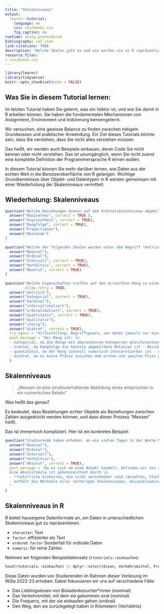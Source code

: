 ```yaml
---
title: "Skalenniveaus"
output:
  learnr::tutorial:
    language: de
    css: css/boxes.css
    fig_caption: no
runtime: shiny_prerendered
bibliography: ref.json
link-citations: TRUE
description: "Welche Skalen gibt es und wie werden sie in R repräsentiert?"
resource_files:
- css/boxes.css
---
```


```r
library(learnr)
library(tidyverse)
knitr::opts_chunk$set(echo = FALSE)
```

## Was Sie in diesem Tutorial lernen:

Im letzten Tutorial haben Sie gelernt, was ein Vektor ist, und wie Sie damit in R arbeiten können. Sie haben die fundamentalen Mechanismen von Assignment, Environment und Indizierung kennengelernt.

Wir versuchen, eine gewisse Balance zu finden zwischen nötigem Grundwissen und praktischer Anwendung. Ein Ziel dieses Tutorials könnte sein, dass Sie verstehen, dass Sie nicht alles verstehen müssen. 

Das heißt, wir werden auch Beispiele einbauen, deren Code Sie nicht kennen oder nicht verstehen. Das ist unumgänglich, wenn Sie nicht zuerst eine komplette Definition der Programmiersprache R lernen wollen. 

In diesem Tutorial können Sie mehr darüber lernen, wie Daten aus der echten Welt in die Benutzeroberfläche von R gelangen. Wichtige Grundkenntnisse über Objekt- und Datentypen in R werden gemeinsam mit einer Wiederholung der Skalenniveaus vermittelt.



## Wiederholung: Skalenniveaus

```r
question("Welche Beziehungen können auf dem Ordinalskalenniveau abgebildet werden? (mehrere Antworten)",
  answer("Äquivalenz", correct = TRUE ),
  answer("Ungleichheit", correct = TRUE),
  answer("Rangfolge", correct = TRUE),
  answer("Proportionen"),
  answer("Abstände")
)
```

```r
question("Welche der folgenden Skalen werden unter dem Begriff *metrisch* zusammengefasst? (mehrere Antworten)",
  answer("Nominal"),
  answer("Ordinal"),
  answer("Intervall", correct = TRUE),
  answer("Verhältnis", correct = TRUE),
  answer("Absolut", correct = TRUE)
)
```

```r
question("Welche Eigenschaften treffen auf den erreichten Rang in einem Wettkamp zu? (mehrere Antworten)",
         allow_retry = TRUE,
  answer("metrisch"),
  answer("kategorial", correct = TRUE),
  answer("kardinal"),
  answer("intervallskaliert"),
  answer("ordinalskaliert", correct = TRUE),
  answer("quantitativ", correct = TRUE),
  answer("qualitativ"),
  answer("stetig"),
  answer("diskret", correct = TRUE),
  try_again = "Hilfestellung: Begriffspaare, von denen jeweils nur einer ausgewählt werden kann: [quantitativ - qualitativ] [stetig - diskret] [intervall - ordinal] [metrisch (Synonym: kardinal) - kategorial]",
  post_message = "Der Rang ist: \n
  - kategorial, da die Ränge mit abgrenzbaren Kategorien gleichzusetzen sind
  - ordinal, da Rangfolge die höchste abgebildete Relation ist - Abstände zwischen den Plätzen können nicht sinnvoll interpretiert werden, bzw. wir wissen nicht, wie viel schneller der erste Platz als der zweite Platz geschwommen ist. 
  - quantitativ, da der Rang sinnvoll numerisch interpretierbar ist - qualitativ wäre hingegen, wenn der Medaillenname angegeben wird (Gold, Silber, Bronze)
  - diskret, da es keine Plätze zwischen dem ersten und zweiten Platz gibt"
  )
```

## Skalenniveaus

> „Messen ist eine strukturerhaltende Abbildung eines empirischen in ein numerisches Relativ"

Was heißt das genau?

Es bedeutet, dass Beziehungen echter Objekte als Beziehungen zwischen Zahlen ausgedrückt werden können, und dass dieser Prozess "Messen" heißt.

Das ist immernoch kompliziert. Hier ist ein konkretes Beispiel:


```r
question("Studierende haben erhoben, an wie vielen Tagen in der Woche Menschen selbst kochen. Welches Skalenniveau hat die Variable?",
  answer("Nominal"),
  answer("Ordinal"),
  answer("Intervall"),
  answer("Verhältnis"),
  answer("Absolut", correct = TRUE),
  post_message = "Da es sich um eine Anzahl handelt, befinden wir uns auf der Absolutskala. Ginge es hingegen um die Zeit in Stunden oder Tagen, die innerhalb einer Woche für Kochen aufgewendet wird, wären wir auf der Verhältnisskala. \n
  Eine Absolutskala ist gekennzeichnet durch \n
  - **natürliche Einheiten, die nicht umrechenbar sind (Anzahlen, Stück)** \n
  - enthält die Merkmale aller vorherigen Skalenniveaus, beispielsweise einen natürlichen Nullpunkt.
  "
)
```

## Skalenniveaus in R

R bietet hauseigene Datenformate an, um Daten in unterschiedlichen Skalenniveaus gut zu repräsentieren. 

:::{.grau-nb}
- `character`: Text
- `factor`: effizienter als Text
- `ordered factor` Sonderfall für ordinale Daten
- `numeric`: für reine Zahlen
:::

Nehmen wir folgenden Beispieldatensatz (`rtutorials::einkaufen`):

```r
head(rtutorials::einkaufen) |> dplyr::select(Essen, Verkehrsmittel, Frequenz, Weg) |> dplyr::mutate(Essen = as.character(Essen))
```

Diese Daten wurden von Studierenden im Rahmen dieser Vorlesung im WiSe 2022-23 erhoben. 
Dabei fokussieren wir uns auf verschiedene Fälle:

- Das Lieblingsessen von Bioladenbesucher*innen (nominal)
- Das Verkehrsmittel, mit dem sie gekommen sind (nominal)
- Die Frequenz, mit der sie einkaufen gehen (ordinal)
- Den Weg, den sie zurückgelegt haben in Kilometern (Verhältnis)




